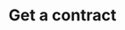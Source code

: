 ---
title: Get a contract
openapi: "/openapi/smart-contract-platform.yaml GET /v1/w3s/contracts/{id}" 
---